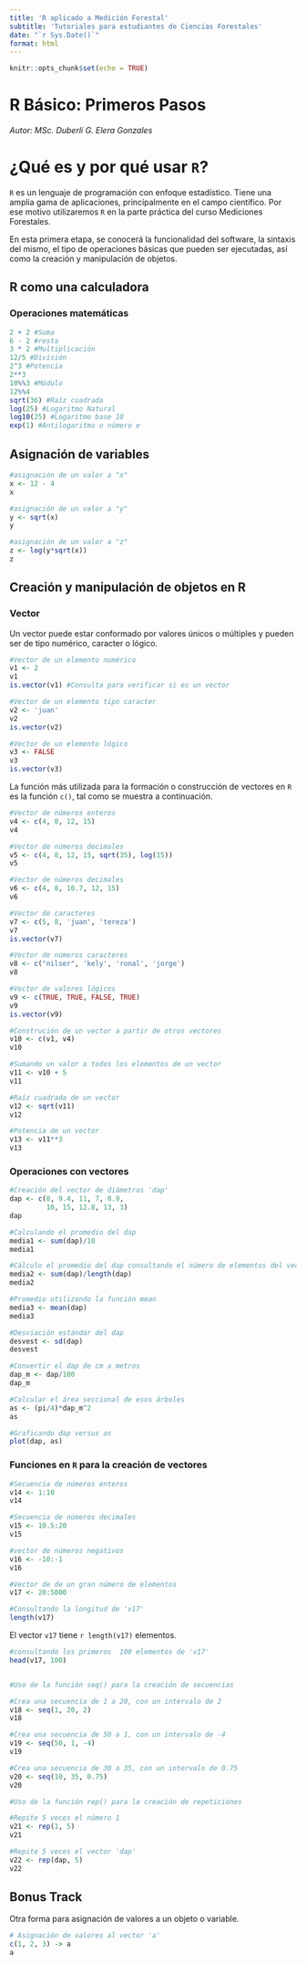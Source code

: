 ---
title: 'R aplicado a Medición Forestal'
subtitle: 'Tutoriales para estudiantes de Ciencias Forestales'
date: "`r Sys.Date()`"
format: html
---

```{r setup, include=FALSE}
knitr::opts_chunk$set(echo = TRUE)
```
# **R Básico: Primeros Pasos**
*Autor: MSc. Duberlí G. Elera Gonzales*

# ¿Qué es y por qué usar `R`?

`R` es un lenguaje de programación con enfoque estadístico. Tiene una amplia gama de aplicaciones, principalmente en el campo científico. Por ese motivo utilizaremos `R` en la parte práctica del curso Mediciones Forestales.

En esta primera etapa, se conocerá la funcionalidad del software, la sintaxis del mismo, el tipo de operaciones básicas que pueden ser ejecutadas, así como la creación y manipulación de objetos.

## R como una calculadora

### Operaciones matemáticas

```{r }
2 + 2 #Suma
6 - 2 #resta
3 * 2 #Multiplicación
12/5 #División
2^3 #Potencia
2**3 
10%%3 #Módulo
12%%4
sqrt(36) #Raíz cuadrada
log(25) #Logaritmo Natural
log10(25) #Logaritmo base 10
exp(1) #Antilogaritmo o número e
```

## Asignación de variables

```{r }
#asignación de un valor a "x"
x <- 12 - 4
x

#asignación de un valor a "y"
y <- sqrt(x)
y

#asignación de un valor a "z"
z <- log(y*sqrt(x))
z
```

## Creación y manipulación de objetos en R

### Vector

Un vector puede estar conformado por valores únicos o múltiples y pueden ser de tipo numérico, caracter o lógico.

```{r }
#Vector de un elemento numérico
v1 <- 2
v1
is.vector(v1) #Consulta para verificar si es un vector

#Vector de un elemento tipo caracter
v2 <- 'juan'
v2
is.vector(v2)

#Vector de un elemento lógico
v3 <- FALSE
v3
is.vector(v3)
```

La función más utilizada para la formación o construcción de vectores en `R` es la función `c()`, tal como se muestra a continuación.

```{r }
#Vector de números enteros
v4 <- c(4, 8, 12, 15)
v4

#Vector de números decimales
v5 <- c(4, 8, 12, 15, sqrt(35), log(15))
v5

#Vector de números decimales
v6 <- c(4, 8, 10.7, 12, 15)
v6

#Vector de caracteres
v7 <- c(5, 8, 'juan', 'tereza')
v7
is.vector(v7)

#Vector de números caracteres
v8 <- c("nilser", 'kely', 'ronal', 'jorge')
v8

#Vector de valores lógicos
v9 <- c(TRUE, TRUE, FALSE, TRUE)
v9
is.vector(v9)

#Construción de un vector a partir de otros vectores
v10 <- c(v1, v4)
v10

#Sumando un valor a todos los elementos de un vector
v11 <- v10 + 5
v11

#Raíz cuadrada de un vector
v12 <- sqrt(v11)
v12

#Potencia de un vector
v13 <- v11**3
v13
```

### Operaciones con vectores

```{r }
#Creación del vector de diámetros 'dap'
dap <- c(8, 9.4, 11, 7, 8.9,
         10, 15, 12.8, 13, 3)
dap

#Calculando el promedio del dap
media1 <- sum(dap)/10
media1

#Cálculo el promedio del dap consultando el número de elementos del vector 'dap'
media2 <- sum(dap)/length(dap)
media2

#Promedio utilizando la función mean
media3 <- mean(dap)
media3

#Desviación estándar del dap
desvest <- sd(dap)
desvest

#Convertir el dap de cm a metros
dap_m <- dap/100
dap_m

#Calcular el área seccional de esos árboles
as <- (pi/4)*dap_m^2
as

#Graficando dap versus as
plot(dap, as)
```

### Funciones en `R` para la creación de vectores

```{r }
#Secuencia de números enteros
v14 <- 1:10
v14

#Secuencia de números decimales
v15 <- 10.5:20
v15

#vector de números negativos
v16 <- -10:-1 
v16

#Vector de de un gran número de elementos
v17 <- 20:5000

#Consultando la longitud de 'v17'
length(v17)
```

El vector `v17` tiene `r length(v17)` elementos.

```{r }
#consultando los primeros  100 elementos de 'v17'
head(v17, 100)


#Uso de la función seq() para la creación de secuencias

#Crea una secuencia de 1 a 20, con un intervalo de 2
v18 <- seq(1, 20, 2)
v18

#Crea una secuencia de 50 a 1, con un intervalo de -4
v19 <- seq(50, 1, -4)
v19

#Crea una secuencia de 30 a 35, con un intervalo de 0.75
v20 <- seq(10, 35, 0.75)
v20

#Uso de la función rep() para la creación de repeticiones

#Repite 5 veces el número 1
v21 <- rep(1, 5)
v21

#Repite 5 veces el vector 'dap'
v22 <- rep(dap, 5)
v22
```

## Bonus Track

Otra forma para asignación de valores a un objeto o variable.

```{r }
# Asignación de valores al vector 'a'
c(1, 2, 3) -> a
a
```
